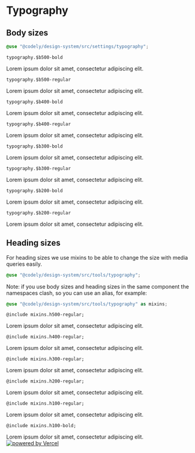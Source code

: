 
<Meta title="Styles/Typography" />

# Typography

## Body sizes

```scss
@use "@codely/design-system/src/settings/typography";
```

`typography.$b500-bold`

<div className="b500-bold">Lorem ipsum dolor sit amet, consectetur adipiscing elit.</div>

`typography.$b500-regular`

<div className="b500-regular">Lorem ipsum dolor sit amet, consectetur adipiscing elit.</div>

`typography.$b400-bold`

<div className="b400-bold">Lorem ipsum dolor sit amet, consectetur adipiscing elit.</div>

`typography.$b400-regular`

<div className="b400-regular">Lorem ipsum dolor sit amet, consectetur adipiscing elit.</div>

`typography.$b300-bold`

<div className="b300-bold">Lorem ipsum dolor sit amet, consectetur adipiscing elit.</div>

`typography.$b300-regular`

<div className="b300-regular">Lorem ipsum dolor sit amet, consectetur adipiscing elit.</div>

`typography.$b200-bold`

<div className="b200-bold">Lorem ipsum dolor sit amet, consectetur adipiscing elit.</div>

`typography.$b200-regular`

<div className="b200-regular">Lorem ipsum dolor sit amet, consectetur adipiscing elit.</div>

## Heading sizes

For heading sizes we use mixins to be able to change the size with media queries easily.

```scss
@use "@codely/design-system/src/tools/typography";
```

Note: if you use body sizes and heading sizes in the same component the namespaces clash, so you can use an alias, for example:

```scss
@use "@codely/design-system/src/tools/typography" as mixins;
```

`@include mixins.h500-regular;`

<div className="h500-regular">Lorem ipsum dolor sit amet, consectetur adipiscing elit.</div>

`@include mixins.h400-regular;`

<div className="h400-regular">Lorem ipsum dolor sit amet, consectetur adipiscing elit.</div>

`@include mixins.h300-regular;`

<div className="h300-regular">Lorem ipsum dolor sit amet, consectetur adipiscing elit.</div>

`@include mixins.h200-regular;`

<div className="h200-regular">Lorem ipsum dolor sit amet, consectetur adipiscing elit.</div>

`@include mixins.h100-regular;`

<div className="h100-regular">Lorem ipsum dolor sit amet, consectetur adipiscing elit.</div>

`@include mixins.h100-bold;`

<div className="h100-bold">Lorem ipsum dolor sit amet, consectetur adipiscing elit.</div>

<footer className="docs-footer">
  <a href="https://vercel.com/?utm_source=[codely-courses]&utm_campaign=oss">
    <img src="/powered-by-vercel.svg" alt="powered by Vercel" />
  </a>
</footer>
